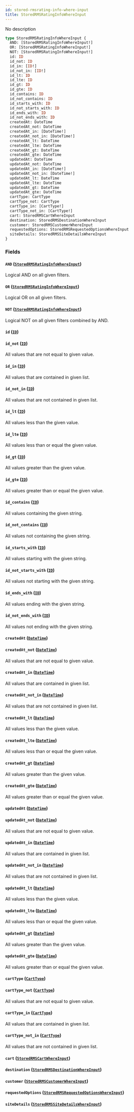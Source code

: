 ```yaml
---
id: stored-rmsrating-info-where-input
title: StoredRMSRatingInfoWhereInput
---
```


No description

```graphql
type StoredRMSRatingInfoWhereInput {
  AND: [StoredRMSRatingInfoWhereInput!]
  OR: [StoredRMSRatingInfoWhereInput!]
  NOT: [StoredRMSRatingInfoWhereInput!]
  id: ID
  id_not: ID
  id_in: [ID!]
  id_not_in: [ID!]
  id_lt: ID
  id_lte: ID
  id_gt: ID
  id_gte: ID
  id_contains: ID
  id_not_contains: ID
  id_starts_with: ID
  id_not_starts_with: ID
  id_ends_with: ID
  id_not_ends_with: ID
  createdAt: DateTime
  createdAt_not: DateTime
  createdAt_in: [DateTime!]
  createdAt_not_in: [DateTime!]
  createdAt_lt: DateTime
  createdAt_lte: DateTime
  createdAt_gt: DateTime
  createdAt_gte: DateTime
  updatedAt: DateTime
  updatedAt_not: DateTime
  updatedAt_in: [DateTime!]
  updatedAt_not_in: [DateTime!]
  updatedAt_lt: DateTime
  updatedAt_lte: DateTime
  updatedAt_gt: DateTime
  updatedAt_gte: DateTime
  cartType: CartType
  cartType_not: CartType
  cartType_in: [CartType!]
  cartType_not_in: [CartType!]
  cart: StoredRMSCartWhereInput
  destination: StoredRMSDestinationWhereInput
  customer: StoredRMSCustomerWhereInput
  requestedOptions: StoredRMSRequestedOptionsWhereInput
  siteDetails: StoredRMSSiteDetailsWhereInput
}
```

### Fields

#### `AND` ([`StoredRMSRatingInfoWhereInput`](../../rate-manager-service/inputs/stored-rmsrating-info-where-input))

Logical AND on all given filters.

#### `OR` ([`StoredRMSRatingInfoWhereInput`](../../rate-manager-service/inputs/stored-rmsrating-info-where-input))

Logical OR on all given filters.

#### `NOT` ([`StoredRMSRatingInfoWhereInput`](../../rate-manager-service/inputs/stored-rmsrating-info-where-input))

Logical NOT on all given filters combined by AND.

#### `id` ([`ID`](../../rate-manager-service/scalars/id))

#### `id_not` ([`ID`](../../rate-manager-service/scalars/id))

All values that are not equal to given value.

#### `id_in` ([`ID`](../../rate-manager-service/scalars/id))

All values that are contained in given list.

#### `id_not_in` ([`ID`](../../rate-manager-service/scalars/id))

All values that are not contained in given list.

#### `id_lt` ([`ID`](../../rate-manager-service/scalars/id))

All values less than the given value.

#### `id_lte` ([`ID`](../../rate-manager-service/scalars/id))

All values less than or equal the given value.

#### `id_gt` ([`ID`](../../rate-manager-service/scalars/id))

All values greater than the given value.

#### `id_gte` ([`ID`](../../rate-manager-service/scalars/id))

All values greater than or equal the given value.

#### `id_contains` ([`ID`](../../rate-manager-service/scalars/id))

All values containing the given string.

#### `id_not_contains` ([`ID`](../../rate-manager-service/scalars/id))

All values not containing the given string.

#### `id_starts_with` ([`ID`](../../rate-manager-service/scalars/id))

All values starting with the given string.

#### `id_not_starts_with` ([`ID`](../../rate-manager-service/scalars/id))

All values not starting with the given string.

#### `id_ends_with` ([`ID`](../../rate-manager-service/scalars/id))

All values ending with the given string.

#### `id_not_ends_with` ([`ID`](../../rate-manager-service/scalars/id))

All values not ending with the given string.

#### `createdAt` ([`DateTime`](../../rate-manager-service/scalars/date-time))

#### `createdAt_not` ([`DateTime`](../../rate-manager-service/scalars/date-time))

All values that are not equal to given value.

#### `createdAt_in` ([`DateTime`](../../rate-manager-service/scalars/date-time))

All values that are contained in given list.

#### `createdAt_not_in` ([`DateTime`](../../rate-manager-service/scalars/date-time))

All values that are not contained in given list.

#### `createdAt_lt` ([`DateTime`](../../rate-manager-service/scalars/date-time))

All values less than the given value.

#### `createdAt_lte` ([`DateTime`](../../rate-manager-service/scalars/date-time))

All values less than or equal the given value.

#### `createdAt_gt` ([`DateTime`](../../rate-manager-service/scalars/date-time))

All values greater than the given value.

#### `createdAt_gte` ([`DateTime`](../../rate-manager-service/scalars/date-time))

All values greater than or equal the given value.

#### `updatedAt` ([`DateTime`](../../rate-manager-service/scalars/date-time))

#### `updatedAt_not` ([`DateTime`](../../rate-manager-service/scalars/date-time))

All values that are not equal to given value.

#### `updatedAt_in` ([`DateTime`](../../rate-manager-service/scalars/date-time))

All values that are contained in given list.

#### `updatedAt_not_in` ([`DateTime`](../../rate-manager-service/scalars/date-time))

All values that are not contained in given list.

#### `updatedAt_lt` ([`DateTime`](../../rate-manager-service/scalars/date-time))

All values less than the given value.

#### `updatedAt_lte` ([`DateTime`](../../rate-manager-service/scalars/date-time))

All values less than or equal the given value.

#### `updatedAt_gt` ([`DateTime`](../../rate-manager-service/scalars/date-time))

All values greater than the given value.

#### `updatedAt_gte` ([`DateTime`](../../rate-manager-service/scalars/date-time))

All values greater than or equal the given value.

#### `cartType` ([`CartType`](../../rate-manager-service/enums/cart-type))

#### `cartType_not` ([`CartType`](../../rate-manager-service/enums/cart-type))

All values that are not equal to given value.

#### `cartType_in` ([`CartType`](../../rate-manager-service/enums/cart-type))

All values that are contained in given list.

#### `cartType_not_in` ([`CartType`](../../rate-manager-service/enums/cart-type))

All values that are not contained in given list.

#### `cart` ([`StoredRMSCartWhereInput`](../../rate-manager-service/inputs/stored-rmscart-where-input))

#### `destination` ([`StoredRMSDestinationWhereInput`](../../rate-manager-service/inputs/stored-rmsdestination-where-input))

#### `customer` ([`StoredRMSCustomerWhereInput`](../../rate-manager-service/inputs/stored-rmscustomer-where-input))

#### `requestedOptions` ([`StoredRMSRequestedOptionsWhereInput`](../../rate-manager-service/inputs/stored-rmsrequested-options-where-input))

#### `siteDetails` ([`StoredRMSSiteDetailsWhereInput`](../../rate-manager-service/inputs/stored-rmssite-details-where-input))
